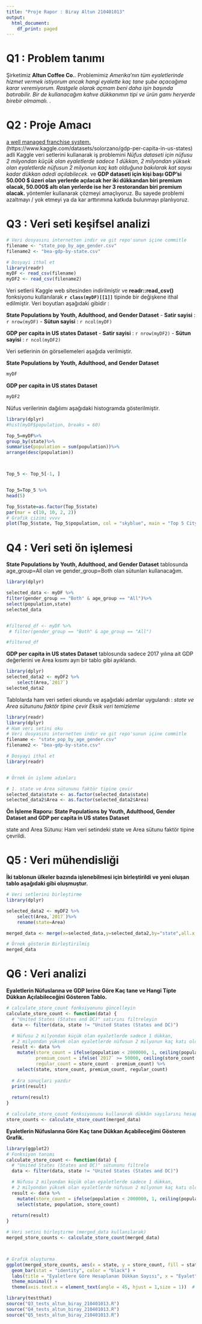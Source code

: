 ```yaml
---
title: "Proje Rapor : Biray Altun 210401013"
output:
  html_document:
    df_print: paged
---
```


# Q1 : Problem tanımı

Şirketimiz **Altun Coffee Co.**. Problemimiz *Amerika'nın tüm eyaletlerinde hizmet vermek istiyorum ancak hangi eyalette kaç tane şube açacağıma karar veremiyorum. Rastgele olarak 
açmam beni daha işin başında batırabilir. Bir de kullanacağım kahve dükkanımın tipi ve ürün gamı heryerde birebir olmamalı.
*. 


# Q2 : Proje Amacı
[a well managed franchise system.](https://www.kaggle.com/datasets/danbraswell/state-populations-by-youth-adulthood-and-gender)(https://www.kaggle.com/datasets/solorzano/gdp-per-capita-in-us-states) adli Kaggle veri setlerini kullanarak iş problemini *Nüfus dataseti için nüfusu 2 milyondan küçük olan eyaletlerde sadece 1 dükkan, 2 milyondan yüksek olan eyaletlerde nüfusun 2 milyonun kaç katı olduğuna bakılarak  kat sayısı kadar dükkan adedi açılabilecek.* ve **GDP dataseti için kişi başı GDP'si 50.000 $ üzeri olan yerlerde açılacak her iki dükkandan biri premium olacak, 50.000$ altı olan yerlerde ise her 3 restorandan biri premium olacak.** yöntemler kullanarak çözmeyi amaçlıyoruz. Bu sayede problemi azaltmayı / yok etmeyi ya da kar arttırımına katkıda bulunmayı planlıyoruz. 

# Q3 : Veri seti keşifsel analizi

```r
# Veri dosyasını internetten indir ve git repo'sunun içine commitle
filename <- "state_pop_by_age_gender.csv"
filename2 <- "bea-gdp-by-state.csv"

# Dosyayi ithal et
library(readr)
myDF <- read_csv(filename)
myDF2 <- read_csv(filename2)
```

Veri setlerii Kaggle web sitesinden indirilmiştir ve **readr::read_csv()** fonksiyonu kullanılarak **`r class(myDF)[[1]]`** tipinde bir değişkene ithal edilmiştir. Veri boyutları aşağıdaki gibidir :

 **State Populations by Youth, Adulthood, and Gender Dataset**
- **Satir sayisi** : `r nrow(myDF)`
- **Sütun sayisi** : `r ncol(myDF)`

 **GDP per capita in US states Dataset**
- **Satir sayisi** : `r nrow(myDF2)`
- **Sütun sayisi** : `r ncol(myDF2)`

Veri setlerinin ön görsellemeleri aşağıda verilmiştir.
 
 **State Populations by Youth, Adulthood, and Gender Dataset**
```r
myDF
```
 **GDP per capita in US states Dataset**
```r
myDF2
```

Nüfus verilerinin dağılımı aşağıdaki histogramda gösterilmiştir.
```r
library(dplyr)
#hist(myDF$population, breaks = 60)

Top_5=myDF%>%
group_by(state)%>%
summarise(population = sum(population))%>%
arrange(desc(population))



Top_5 <- Top_5[-1, ]


Top_5=Top_5 %>%
head(5)

Top_5$state=as.factor(Top_5$state)
par(mar = c(10, 10, 2, 2)) 
# Grafik çizimi vvvv
plot(Top_5$state, Top_5$population, col = "skyblue", main = "Top 5 City by Population", xlab = "Şehir Adı", ylab = "Toplam Nüfus",las=2,col.lab = "green", col.main = "darkblue")
```

# Q4 : Veri seti ön işlemesi

 **State Populations by Youth, Adulthood, and Gender Dataset**  tablosunda age_group=All olan ve gender_group=Both olan sütunları kullanacağım.
 
```r
library(dplyr)

selected_data <- myDF %>%
filter(gender_group == "Both" & age_group == "All")%>%
select(population,state)
selected_data


#filtered_df <- myDF %>%
 # filter(gender_group == "Both" & age_group == "All")

#filtered_df
```

  **GDP per capita in US states Dataset** tablosunda sadece 2017 yılına ait GDP değerlerini ve Area kısımı ayrı bir tablo gibi ayıklandı.
 
```r
library(dplyr)
selected_data2 <- myDF2 %>%
    select(Area,`2017`)
selected_data2

```

 Tablolarda ham veri setleri okundu ve aşağıdaki adımlar uygulandı :
 *state ve Area sütununu faktör tipine çevir*
 *Eksik veri temizleme*
```r
library(readr)
library(dplyr)
# Ham veri setini oku
# Veri dosyasını internetten indir ve git repo'sunun içine commitle
filename <- "state_pop_by_age_gender.csv"
filename2 <- "bea-gdp-by-state.csv"

# Dosyayi ithal et
library(readr)


# Örnek ön işleme adımları

# 1. state ve Area sütununu faktör tipine çevir
selected_data$state <- as.factor(selected_data$state)
selected_data2$Area <- as.factor(selected_data2$Area)
```

**Ön İşleme Raporu: State Populations by Youth, Adulthood, Gender Dataset and GDP per capita in US states Dataset**

state and Area Sütunu:
Ham veri setindeki state ve Area sütunu faktör tipine çevrildi.


# Q5 : Veri mühendisliği

**İki tablonun ülkeler bazında işlenebilmesi için birleştirildi ve yeni oluşan tablo aşağıdaki gibi oluşmuştur.**
```r

# Veri setlerini birleştirme
library(dplyr)

selected_data2 <- myDF2 %>%
    select(Area,`2017`)%>%
    rename(state=Area)

merged_data <- merge(x=selected_data,y=selected_data2,by="state",all.x = TRUE)

# Örnek gösterim Birleştirilmiş
merged_data
```
# Q6 : Veri analizi


**Eyaletlerin Nüfuslarına ve GDP lerine Göre Kaç tane ve Hangi Tipte Dükkan Açılabileceğini Gösteren Tablo.**
```r
# calculate_store_count fonksiyonunu güncelleyin
calculate_store_count <- function(data) {
  # "United States (States and DC)" satırını filtreleyin
  data <- filter(data, state != "United States (States and DC)")

  # Nüfusu 2 milyondan küçük olan eyaletlerde sadece 1 dükkan, 
  # 2 milyondan yüksek olan eyaletlerde nüfusun 2 milyonun kaç katı olduğuna bakılarak kat sayısı kadar dükkan adedi açılabilir.
  result <- data %>%
    mutate(store_count = ifelse(population < 2000000, 1, ceiling(population / 2000000)),
           premium_count = ifelse(`2017` >= 50000, ceiling(store_count / 2), 0),
           regular_count = store_count - premium_count) %>%
    select(state, store_count, premium_count, regular_count)
  
  # Ara sonuçları yazdır
  print(result)
  
  return(result)
}

# calculate_store_count fonksiyonunu kullanarak dükkân sayılarını hesapla
store_counts <- calculate_store_count(merged_data)

```

**Eyaletlerin Nüfuslarına Göre Kaç tane Dükkan Açabileceğimi Gösteren Grafik.**
```r
library(ggplot2)
# Fonksiyon tanımı
calculate_store_count <- function(data) {
  # "United States (States and DC)" sütununu filtrele
  data <- filter(data, state != "United States (States and DC)")

  # Nüfusu 2 milyondan küçük olan eyaletlerde sadece 1 dükkan, 
  # 2 milyondan yüksek olan eyaletlerde nüfusun 2 milyonun kaç katı olduğuna bakılarak kat sayısı kadar dükkan adedi açılabilir.
  result <- data %>%
    mutate(store_count = ifelse(population < 2000000, 1, ceiling(population / 2000000))) %>%
    select(state, population, store_count)
  
  return(result)
}

# Veri setini birleştirme (merged_data kullanılarak)
merged_store_counts <- calculate_store_count(merged_data)



# Grafik oluşturma
ggplot(merged_store_counts, aes(x = state, y = store_count, fill = state)) +
  geom_bar(stat = "identity", color = "black") +
  labs(title = "Eyaletlere Göre Hesaplanan Dükkan Sayısı", x = "Eyalet", y = "Dükkan Sayısı") +
  theme_minimal() +
  theme(axis.text.x = element_text(angle = 45, hjust = 1,size = 1))  # X ekseni etiketlerini 45 derece açılı olarak gösterme 

```




```r
library(testthat)
source("Q3_tests_altun_biray_210401013.R")
source("Q4_tests_altun_biray_210401013.R")
source("Q5_tests_altun_biray_210401013.R")

```





